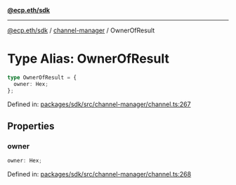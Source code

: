 [**@ecp.eth/sdk**](../../index.mdx)

***

[@ecp.eth/sdk](/sdk-reference/index.mdx) / [channel-manager](/sdk-reference/channel-manager/index.mdx) / OwnerOfResult

# Type Alias: OwnerOfResult

```ts
type OwnerOfResult = {
  owner: Hex;
};
```

Defined in: [packages/sdk/src/channel-manager/channel.ts:267](https://github.com/ecp-eth/comments-monorepo/blob/main/packages/sdk/src/channel-manager/channel.ts#L267)

## Properties

### owner

```ts
owner: Hex;
```

Defined in: [packages/sdk/src/channel-manager/channel.ts:268](https://github.com/ecp-eth/comments-monorepo/blob/main/packages/sdk/src/channel-manager/channel.ts#L268)
